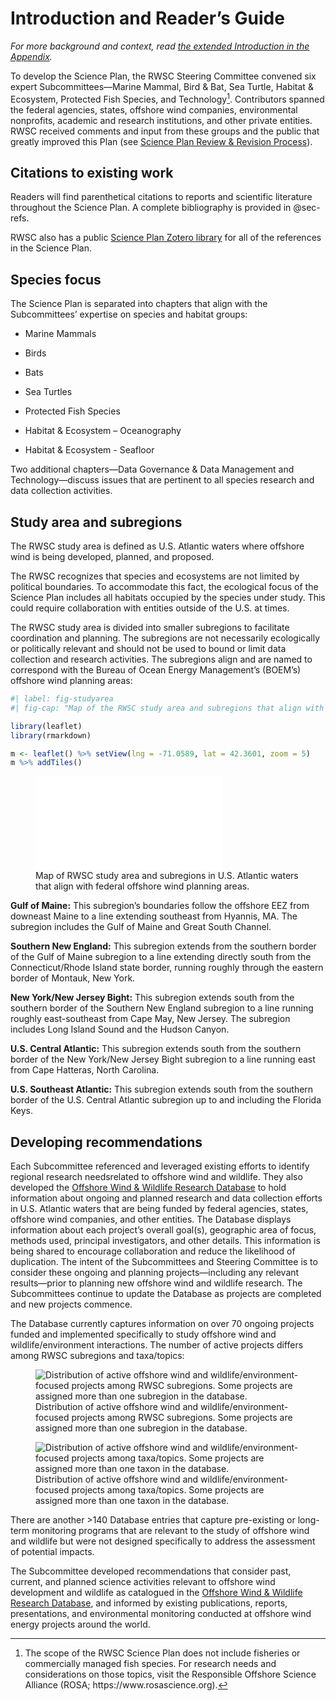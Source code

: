 # Introduction and Reader's Guide {#sec-intro}

*For more background and context, read [the extended Introduction in the Appendix](append-intro.qmd).*

To develop the Science Plan, the RWSC Steering Committee convened six expert Subcommittees---Marine Mammal, Bird & Bat, Sea Turtle, Habitat & Ecosystem, Protected Fish Species, and Technology[^intro-1].
Contributors spanned the federal agencies, states, offshore wind companies, environmental nonprofits, academic and research institutions, and other private entities.
RWSC received comments and input from these groups and the public that greatly improved this Plan (see [Science Plan Review & Revision Process](#_Science_Plan_Review)).

## Citations to existing work {.unnumbered}

Readers will find parenthetical citations to reports and scientific literature throughout the Science Plan.
A complete bibliography is provided in @sec-refs.

RWSC also has a public [Science Plan Zotero library](https://www.zotero.org/groups/5235886/rwsc_science_plan) for all of the references in the Science Plan.

## Species focus {.unnumbered}

The Science Plan is separated into chapters that align with the Subcommittees' expertise on species and habitat groups:

-   Marine Mammals

-   Birds

-   Bats

-   Sea Turtles

-   Protected Fish Species

-   Habitat & Ecosystem -- Oceanography

-   Habitat & Ecosystem - Seafloor

Two additional chapters---Data Governance & Data Management and Technology---discuss issues that are pertinent to all species research and data collection activities.

## Study area and subregions {.unnumbered}

The RWSC study area is defined as U.S.
Atlantic waters where offshore wind is being developed, planned, and proposed.

The RWSC recognizes that species and ecosystems are not limited by political boundaries.
To accommodate this fact, the ecological focus of the Science Plan includes all habitats occupied by the species under study.
This could require collaboration with entities outside of the U.S. at times.

The RWSC study area is divided into smaller subregions to facilitate coordination and planning.
The subregions are not necessarily ecologically or politically relevant and should not be used to bound or limit data collection and research activities.
The subregions align and are named to correspond with the Bureau of Ocean Energy Management's (BOEM's) offshore wind planning areas:

```r

#| label: fig-studyarea
#| fig-cap: "Map of the RWSC study area and subregions that align with federal offshore wind planning areas in U.S. Atlantic waters."

library(leaflet)
library(rmarkdown)

m <- leaflet() %>% setView(lng = -71.0589, lat = 42.3601, zoom = 5)
m %>% addTiles()

```

![Map of RWSC study area and subregions in U.S. Atlantic waters that align with federal offshore wind planning areas.](figures/subregions_map.pdf){fig-align="center"}

**Gulf of Maine:** This subregion's boundaries follow the offshore EEZ from downeast Maine to a line extending southeast from Hyannis, MA. The subregion includes the Gulf of Maine and Great South Channel.

**Southern New England:** This subregion extends from the southern border of the Gulf of Maine subregion to a line extending directly south from the Connecticut/Rhode Island state border, running roughly through the eastern border of Montauk, New York.

**New York/New Jersey Bight:** This subregion extends south from the southern border of the Southern New England subregion to a line running roughly east-southeast from Cape May, New Jersey.
The subregion includes Long Island Sound and the Hudson Canyon.

**U.S. Central Atlantic:** This subregion extends south from the southern border of the New York/New Jersey Bight subregion to a line running east from Cape Hatteras, North Carolina.

**U.S. Southeast Atlantic:** This subregion extends south from the southern border of the U.S.
Central Atlantic subregion up to and including the Florida Keys.

## Developing recommendations {.unnumbered}

Each Subcommittee referenced and leveraged existing efforts to identify regional research needsrelated to offshore wind and wildlife.
They also developed the [Offshore Wind & Wildlife Research Database](https://database.rwsc.org/) to hold information about ongoing and planned research and data collection efforts in U.S.
Atlantic waters that are being funded by federal agencies, states, offshore wind companies, and other entities.
The Database displays information about each project's overall goal(s), geographic area of focus, methods used, principal investigators, and other details.
This information is being shared to encourage collaboration and reduce the likelihood of duplication.
The intent of the Subcommittees and Steering Committee is to consider these ongoing and planning projects---including any relevant results---prior to planning new offshore wind and wildlife research.
The Subcommittees continue to update the Database as projects are completed and new projects commence.

The Database currently captures information on over 70 ongoing projects funded and implemented specifically to study offshore wind and wildlife/environment interactions.
The number of active projects differs among RWSC subregions and taxa/topics:

![Distribution of active offshore wind and wildlife/environment-focused projects among RWSC subregions. Some projects are assigned more than one subregion in the database.](figures/database_summary1.png){fig-align="center"}

![Distribution of active offshore wind and wildlife/environment-focused projects among taxa/topics. Some projects are assigned more than one taxon in the database.](figures/database_summary2.png){fig-align="center"}

There are another \>140 Database entries that capture pre-existing or long-term monitoring programs that are relevant to the study of offshore wind and wildlife but were not designed specifically to address the assessment of potential impacts.

The Subcommittee developed recommendations that consider past, current, and planned science activities relevant to offshore wind development and wildlife as catalogued in the [Offshore Wind & Wildlife Research Database](https://database.rwsc.org/), and informed by existing publications, reports, presentations, and environmental monitoring conducted at offshore wind energy projects around the world.

[^intro-1]: The scope of the RWSC Science Plan does not include fisheries or commercially managed fish species.
    For research needs and considerations on those topics, visit the Responsible Offshore Science Alliance (ROSA; https://www.rosascience.org).
